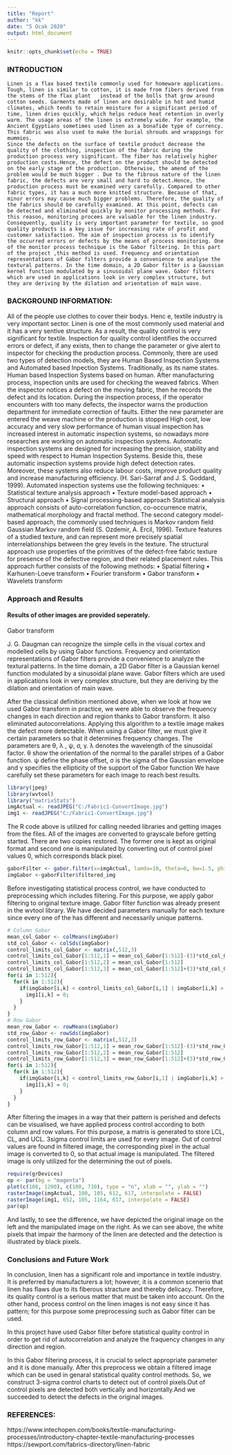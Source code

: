 ```yaml
---
title: "Report"
author: "kk"
date: "5 Ocak 2020"
output: html_document
---
```


```r
knitr::opts_chunk$set(echo = TRUE)
```

### INTRODUCTION

	Linen is a flax based textile commonly used for homeware applications. Tough, linen is similar to cotton, it is made from fibers derived from the stems of the flax plant   instead of the bolls that grow around cotton seeds. Garments made of linen are desirable in hot and humid climates, which tends to retain moisture for a significant period of time, linen dries quickly, which helps reduce heat retention in overly warm. The usage areas of the linen is extremely wide. For example, the Ancient Egyptians sometimes used linen as a bonafide type of currency. This fabric was also used to make the burial shrouds and wrappings for mummies.
	Since the defects on the surface of textile product decrease the quality of the clothing, inspection of the fabric during the production process very significant. The fiber has relatively higher production costs.Hence, the defect on the product should be detected on the early stage of the production. Otherwise, the amend of the problem would be much bigger . Due to the fibrous nature of the linen fabric, the defects are very small and hard to detect.Hence, the production process must be examined very carefully. Compared to other fabric types, it has a much more knitted structure. Because of that, minor errors may cause much bigger problems. Therefore, the quality of the fabrics should be carefully examined. At this point, defects can be detected and eliminated quickly by monitor processing methods. For this reason, monitoring procees are valuable for the linen industry.
	Consequently, quality is very important parameter for textile, so good quality products is a key issue for increasing rate of profit and customer satisfaction. The aim of inspection process is to identify the occurred errors or defects by the means of process monitoring. One of the monitor process technique is the Gabor filtering. In this part of the project ,this method is used. Frequency and orientation representations of Gabor filters provide a convenience to analyse the textural patterns. In the time domain, a 2D Gabor filter is a Gaussian kernel function modulated by a sinusoidal plane wave. Gabor filters which are used in applications look in very complex structure, but they are deriving by the dilation and orientation of main wave. 


### BACKGROUND INFORMATION:

All of the people use clothes to cover their bodys. Henc e, textile industry is very important sector. Linen is one of the most commonly used material and it has a very sentive structure. As a result, the quality control is very  significant  for textile. Inspection for quality control identifies the occurred errors or defect, if any exists, then to change the parameter or give alert to inspector for checking the production process. Commonly, there are used two types of detection models, they are Human Based Inspection Systems and Automated based Inpection Systems.
	Traditionally, as its name states. Human based Inspection Systems based on human. After manufacturing process, inspection units are used for checking the weaved fabrics. When the inspector notices a defect on the moving fabric, then he records the defect and its location. During the inspection process, if the operator encounters with too many defects, the inspector warns the production department for immediate correction of faults. Either the new parameter are entered the weave machine or the production is stopped
	High cost, low accuracy and very slow performance of human visual inspection has increased interest in automatic inspection systems, so nowadays more researches are working on automatic inspection systems. Automatic inspection systems are designed for increasing the precision, stability and speed with respect to Human Inspection Systems. Beside this, these automatic inspection systems provide high defect detection rates. Moreover, these systems also reduce labour costs, improve product quality and increase manufacturing efficiency. (H. Sari-Sarraf and J. S. Goddard, 1999). Automated inspection systems use the following techniques:
•	Statistical texture analysis approach
•	Texture model-based approach
•	Structural approach
•	Signal processing-based approach
	Statistical analysis approach consists of auto-correlation function, co-occurrence matrix, mathematical morphology and  fractal method. 
	The second category model-based approach, the commonly used techniques is Markov random field Gaussian Markov random field (S. Ozdemir, A. Ercil, 1996). Texture features of a studied texture, and can represent more precisely spatial interrelationships between the grey levels in the texture.
	The structural approach use properties of the primitives of the defect-free fabric texture for presence of the defective region, and their related placement rules. This approach further consists of the following methods:
•	Spatial filtering 
•	Karhunen-Loeve transform
•	Fourier transform
•	Gabor transform
•	Wavelets transform


### Approach and Results
#### Results of other images are provided seperately.

Gabor transform

J. G. Daugman can recognize the simple cells in the visual cortex and modelled cells by using Gabor functions. Frequency and orientation representations of Gabor filters provide a convenience to analyze the textural patterns. In the time domain, a 2D Gabor filter is a Gaussian kernel function modulated by a sinusoidal plane wave. Gabor filters which are used in applications look in very complex structure, but they are deriving by the dilation and orientation of main wave.

After the classical definition mentioned above, when we look at how we used Gabor transform in practice, we were able to observe the frequency changes in each direction and region thanks to Gabor transform. It also eliminated autocorrelations. Applying this algorithm to a textile image makes the defect more detectable. When using a Gabor filter, we must give it certain parameters so that it determines  frequency changes. The parameters are θ, λ , ψ, σ, γ.   λ denotes the wavelength of the sinusoidal factor. θ show the orientation of the normal to the parallel stripes of a Gabor function. ψ define the phase offset, σ is the sigma of the Gaussian envelope and γ specifies the ellipticity of the support of the Gabor function We have carefully set these parameters for each image to reach best results.

```r
library(jpeg)
library(wvtool)
library("matrixStats")
imgActual <- readJPEG("C:/Fabric1-ConvertImage.jpg")
img1 <- readJPEG("C:/Fabric1-ConvertImage.jpg")
```
  The R code above is utilized for calling needed libraries and getting images from the files. All of the images are converted to grayscale before getting started. There are two copies restored. The former one is kept as original format and second one is manipulated by converting out of control pixel values 0, which corresponds black pixel.
```r
gaborFilter <- gabor.filter(x=imgActual, lamda=10, theta=0, bw=1.5, phi=0, asp=0.3, disp=TRUE)
imgGabor <-gaborFilter$filtered_img

```
  Before investigating statistical process control, we have conducted to preprocessing which includes filtering. For this purpose, we apply gabor filtering to original texture image. Gabor filter function was already present in the wvtool library. We have decided parameters manually for each texture since every one of the has different and necessarily unique patterns. 
```r
# Column Gabor
mean_col_Gabor <- colMeans(imgGabor)
std_col_Gabor <- colSds(imgGabor)
control_limits_col_Gabor <- matrix(,512,3)
control_limits_col_Gabor[1:512,1] = mean_col_Gabor[1:512]-(3)*std_col_Gabor[1:512]
control_limits_col_Gabor[1:512,2] = mean_col_Gabor[1:512]
control_limits_col_Gabor[1:512,3] = mean_col_Gabor[1:512]+(3)*std_col_Gabor[1:512]
for(i in 1:512){
  for(k in 1:512){
    if(imgGabor[i,k] < control_limits_col_Gabor[i,1] | imgGabor[i,k] > control_limits_col_Gabor[i,3] ){
      img1[i,k] = 0;
    } 
  }
}
# Row Gabor
mean_row_Gabor <- rowMeans(imgGabor)
std_row_Gabor <- rowSds(imgGabor)
control_limits_row_Gabor <- matrix(,512,3)
control_limits_row_Gabor[1:512,1] = mean_row_Gabor[1:512]-(3)*std_row_Gabor[1:512]
control_limits_row_Gabor[1:512,2] = mean_row_Gabor[1:512]
control_limits_row_Gabor[1:512,3] = mean_row_Gabor[1:512]+(3)*std_row_Gabor[1:512]
for(i in 1:512){
  for(k in 1:512){
    if(imgGabor[i,k] < control_limits_row_Gabor[i,1] | imgGabor[i,k] > control_limits_row_Gabor[i,3] ){
      img1[i,k] = 0;
    } 
  }
}

```
  After filtering the images in a way that their pattern is perished and defects can be visualised, we have applied process control according to both column and row values. For this purpose, a matris is generated to store LCL, CL, and UCL. 3sigma control limits are used for every image. Out of control values are found in filtered image, the corresponding pixel in the actual image is converted to 0, so that actual image is manipulated. The filtered image is only utilized for the determining the out of pixels.
```r
require(grDevices)
op <- par(bg = "magenta")
plot(c(100, 1200), c(100, 710), type = "n", xlab = "", ylab = "")
rasterImage(imgActual, 100, 105, 612, 617, interpolate = FALSE)
rasterImage(img1, 652, 105, 1164, 617, interpolate = FALSE)
par(op)

```
  And lastly, to see the difference, we have depicted the original image on the left and the manipulated image on the right. As we can see above, the white pixels that impair the harmony of the linen are detected and the detection is illustrated by black pixels.
  
### Conclusions and Future Work
In conclusion,  linen has a significant role and importance in textile industry. It is preferred by manufacturers a lot; however, it is a common scenerio that linen has flaws due to its fiberous stracture and thereby delicacy. Therefore, its quality control is a serious matter that must be taken into account. On the other hand, process control on the linen images is not easy since it has pattern; for this purpose some preprocessing such as Gabor filter can be used.

In this project have used Gabor filter before statistical quality control in order to get rid of autocorrelation and analyze the fraquency changes in any direction and region.

In this Gabor filtering process, it is crucial to select appropriate parameter and it is done manually. After this preprocess we obtain a filtered image which can be used in genaral statistical quality control methods.  So, we construct 3-sigma control charts to detect out of control pixels.Out of control pixels are detected both vertically and horizontally.And we succeeded to detect the defects in the original images.

### REFERENCES:
https://www.intechopen.com/books/textile-manufacturing-processes/introductory-chapter-textile-manufacturing-processes
https://sewport.com/fabrics-directory/linen-fabric
  